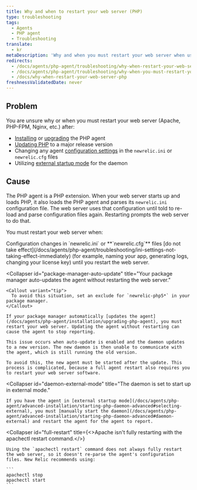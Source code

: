 ```yaml
---
title: Why and when to restart your web server (PHP)
type: troubleshooting
tags:
  - Agents
  - PHP agent
  - Troubleshooting
translate:
  - kr
metaDescription: 'Why and when you must restart your web server when using the New Relic PHP agent, with links to detailed procedures and troubleshooting steps.'
redirects:
  - /docs/agents/php-agent/troubleshooting/why-when-restart-your-web-server-php
  - /docs/agents/php-agent/troubleshooting/why-when-you-must-restart-your-web-server
  - /docs/why-when-restart-your-web-server-php
freshnessValidatedDate: never
---
```


## Problem

You are unsure why or when you must restart your web server (Apache, PHP-FPM, Nginx, etc.) after:

* [Installing](/docs/agents/php-agent/installation/php-agent-installation-overview) or [upgrading](/docs/agents/php-agent/installation/upgrading-php-agent) the PHP agent
* [Updating PHP](/docs/agents/php-agent/troubleshooting/agent-stops-working-after-updating-php) to a major release version
* Changing any agent [configuration settings](/docs/agents/php-agent/configuration/php-agent-configuration) in the `newrelic.ini` or `newrelic.cfg` files
* Utilizing [external startup mode](/docs/agents/php-agent/advanced-installation/starting-php-daemon-advanced#selecting-external) for the daemon

## Cause

The PHP agent is a PHP extension. When your web server starts up and loads PHP, it also loads the PHP agent and parses its `newrelic.ini` configuration file. The web server uses that configuration until told to re-load and parse configuration files again. Restarting prompts the web server to do that.

You must restart your web server when:

<CollapserGroup>
  <Collapser
    id="config"
    title="You modify your configuration file."
  >
    Configuration changes in `newrelic.ini` or **`newrelic.cfg`** files [do not take effect](/docs/agents/php-agent/troubleshooting/ini-settings-not-taking-effect-immediately) (for example, naming your app, generating logs, changing your license key) until you restart the web server.
  </Collapser>

  <Collapser
    id="package-manager-auto-update"
    title="Your package manager auto-updates the agent without restarting the web server."
  >
    <Callout variant="tip">
      To avoid this situation, set an exclude for `newrelic-php5*` in your package manager.
    </Callout>

    If your package manager automatically [updates the agent](/docs/agents/php-agent/installation/upgrading-php-agent), you must restart your web server. Updating the agent without restarting can cause the agent to stop reporting.

    This issue occurs when auto-update is enabled and the daemon updates to a new version. The new daemon is then unable to communicate with the agent, which is still running the old version.

    To avoid this, the new agent must be started after the update. This process is complicated, because a full agent restart also requires you to restart your web server software.
  </Collapser>

  <Collapser
    id="daemon-external-mode"
    title="The daemon is set to start up in external mode."
  >
    If you have the agent in [external startup mode](/docs/agents/php-agent/advanced-installation/starting-php-daemon-advanced#selecting-external), you must [manually start the daemon](/docs/agents/php-agent/advanced-installation/starting-php-daemon-advanced#daemon-external) and restart the agent for the agent to report.
  </Collapser>

  <Collapser
    id="full-restart"
    title={<>Apache isn't fully restarting with the <InlineCode>apachectl restart</InlineCode> command.</>}
  >
    Using the `apachectl restart` command does not always fully restart the web server, so it doesn't re-parse the agent's configuration files. New Relic recommends using:

    ```
    apachectl stop
    apachectl start
    ```
  </Collapser>
</CollapserGroup>
